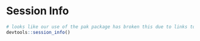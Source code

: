 
# Session Info {-}


```r

# looks like our use of the pak package has broken this due to links to packages linked in DESCRIPTION files such as cpp11 and AsioHeaders. So we will try the good old fashioned sessionInfo function instead
devtools::session_info()

```
